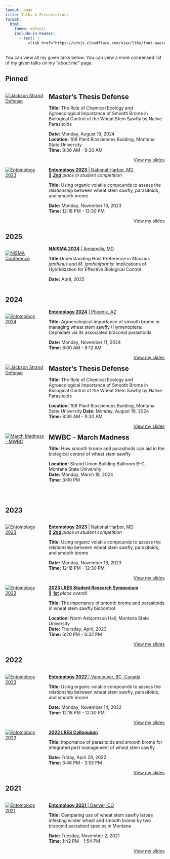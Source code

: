 ```yaml
---
layout: page
title: Talks & Presentations
format:
  html:
    theme: default
    include-in-header:
      - text: |
          <link href="https://cdnjs.cloudflare.com/ajax/libs/font-awesome/5.15.4/css/all.min.css" rel="stylesheet"> 
---
```


You can view all my given talks below. You can view a more condensed list of my given talks on my "about me" page.

## <span class="fa fa-thumbtack"></span> Pinned
<!-- ## Defense -->
<div class="box">
<div style="display: flex; margin-bottom: 0px;">
  <div style="flex: 1; margin-right: 15px;">
  <a href="https://youtu.be/P30QPadkdZE" target="_blank" class="link-container">
    <img src="pics/defense_youtube2.png" alt="Jackson Strand Defense" class="zoom-image" target="_blank"/>
  </a>  
</div>
  <div style="flex: 3;"><strong><span style="font-size: 1.5em;">Master's Thesis Defense</span></strong></span>  
  
  <p><strong>Title:</strong> The Role of Chemical Ecology and Agroecological Importance of Smooth Brome in Biological Control of the Wheat Stem Sawfly by Native Parasitoids <p>
      <strong>Date:</strong> Monday, August 19, 2024  
      <strong>Location:</strong> 108 Plant Biosciences Building, Montana State University  
      <strong>Time:</strong> 8:30 AM - 9:30 AM</p> 
  
  <div style="display: flex; justify-content: flex-end; margin-top: auto;"><a class="slides-btn" href="https://1drv.ms/p/c/af438b0dd68ebd20/ESdYofrjdrBFhGr6sogRo40B_yUkKuJewVN1OVJWuha-_g?e=yls71e" target="_blank" role="button">View my slides</a>
  </div>
</div> 
</div>
</div> 

<div class="box">
<div style="display: flex; margin-bottom: 0px;">
  <div style="flex: 1; margin-right: 15px;">
  <a href="https://www.entsoc.org/entomology2023" class="link-container" target="_blank">
    <img src="pics/conferences/esa23_win_2.jpeg" alt="Entomology 2023" class="zoom-image" target="_blank"/>
  </a>  
</div>
  <div style="flex: 3;">
  <a href="https://www.entsoc.org/entomology2023" class="event-link" target="_blank">
  <strong><span class="event-text">Entomology 2023</span></strong> <span class="event-text">| National Harbor, MD</span>
</a>   
  🥈 ***<u>2nd</u>** place in student competition* 
   
  <p><strong>Title:</strong> Using organic volatile compounds to assess the relationship between wheat stem sawfly, parasitoids, and smooth brome<p>
      <strong>Date:</strong> Monday, November 16, 2023   
      <strong>Time:</strong> 12:18 PM - 12:30 PM</p>

  <div style="display: flex; justify-content: flex-end; margin-top: auto;"><a class="slides-btn" href="https://1drv.ms/p/c/af438b0dd68ebd20/EfQSDfaEiQZPtHhu7CZGbPsB6pH3zyTXF7ZyWRgOnfN75Q?e=f08zBL" target="_blank" role="button">View my slides</a>
  </div>
  </div> 
</div> 
</div>



## 2025
<!-- biocontrol 25 -->
<div class="box">
<div style="display: flex; margin-bottom: 0px;">
  <div style="flex: 1; margin-right: 15px;">
  <a href="https://naisma.org/programs/national-forum-on-biological-control-conference/" class="link-container" target="_blank">
    <img src="pics/conferences/naisma25.png" alt="NISMA Conference" class="zoom-image" target="_blank"/>
  </a>
</div>
  <div style="flex: 3;">
  <a href="https://naisma.org/programs/national-forum-on-biological-control-conference/" class="event-link" target="_blank">
    <strong><span class="event-text">NAISMA 2024</span></strong> <span class="event-text">| Annapolis, MD</span> 
  </a>  
  <p><strong>Title:</strong>Understanding Host Preference in *Mecinus janthinus* and *M. janthiniformis*: Implications of Hybridization for Effective Biological Control<p>
      <strong>Date:</strong> April, 2025 
      <!-- <strong>Time:</strong> 8:00 AM - 8:12 AM</p> -->
  <!-- <div style="display: flex; justify-content: flex-end; margin-top: auto;"><a class="slides-btn" href="https://1drv.ms/p/c/af438b0dd68ebd20/EUz2MOL0_oFEgyw8SiSMvKcBjsqJ1-Flz8-U3xT4nCa3Wg?e=wmRNfc" target="_blank" role="button">View my slides</a> -->
  </div>
  </div>
</div>

## 2024  
<!-- ESA24 -->
<div class="box">
<div style="display: flex; margin-bottom: 0px;">
  <div style="flex: 1; margin-right: 15px;">
  <a href="https://www.entsoc.org/entomology2024" class="link-container" target="_blank">
    <img src="pics/conferences/esa24.jpeg" alt="Entomology 2024" class="zoom-image" target="_blank"/>
  </a>
</div>
  <div style="flex: 3;">
  <a href="https://www.entsoc.org/entomology2024" class="event-link" target="_blank">
    <strong><span class="event-text">Entomology 2024</span></strong> <span class="event-text">| Phoenix, AZ</span>
  </a>  
  <p><strong>Title:</strong> Agroecological importance of smooth brome in managing wheat stem sawfly (Hymenoptera: Cephidae) via its associated braconid parasitoids<p>
      <strong>Date:</strong> Monday, November 11, 2024  
      <strong>Time:</strong> 8:00 AM - 8:12 AM</p>
  
  <div style="display: flex; justify-content: flex-end; margin-top: auto;"><a class="slides-btn" href="https://1drv.ms/p/c/af438b0dd68ebd20/EUz2MOL0_oFEgyw8SiSMvKcBjsqJ1-Flz8-U3xT4nCa3Wg?e=wmRNfc" target="_blank" role="button">View my slides</a>
  </div>
  </div>
  </div>
</div>

<!-- ## Defense -->
<div class="box">
<div style="display: flex; margin-bottom: 0px;">
  <div style="flex: 1; margin-right: 15px;">
  <a href="https://youtu.be/P30QPadkdZE" target="_blank" class="link-container">
    <img src="pics/defense_youtube2.png" alt="Jackson Strand Defense" class="zoom-image" target="_blank"/>
  </a>  
</div>
  <div style="flex: 3;"><strong><span style="font-size: 1.5em;">Master's Thesis Defense</span></strong></span>  
 
  <p><strong>Title:</strong> The Role of Chemical Ecology and Agroecological Importance of Smooth Brome in Biological Control of the Wheat Stem Sawfly by Native Parasitoids <p>
      <strong>Location:</strong> 108 Plant Biosciences Building, Montana State University
      <strong>Date:</strong> Monday, August 19, 2024    
      <strong>Time:</strong> 8:30 AM - 9:30 AM</p> 
  
  <div style="display: flex; justify-content: flex-end; margin-top: auto;"><a class="slides-btn" href="https://1drv.ms/p/c/af438b0dd68ebd20/ESdYofrjdrBFhGr6sogRo40B_yUkKuJewVN1OVJWuha-_g?e=yls71e" target="_blank" role="button">View my slides</a>
  </div>
  </div>
</div> 
</div> 

<div class="box">
<div style="display: flex; margin-bottom: 0px;">
  <div style="flex: 1; margin-right: 15px;">
  <a href="https://ag.montana.edu/publications/research_showcase.html" target="_blank" class="link-container">
    <img src="pics/conferences/marchmadness.png" alt="March Madness - MWBC" class="zoom-image" target="_blank"/>
  </a>  
</div>
  <div style="flex: 3;"><strong><span style="font-size: 1.5em;">MWBC - March Madness</span></strong></span>  
 
  <p><strong>Title:</strong> How smooth brome and parasitoids can aid in the biological control of wheat stem sawfly<p>
      <strong>Location:</strong> Strand Union Building Ballroom B-C, Montana State University  
      <strong>Date:</strong> Monday, March 18, 2024    
      <strong>Time:</strong> 3:00 PM</p> 
  </div>
</div> 
</div>
<br>  


## 2023
<!-- esa 2023 -->
<div class="box">
<div style="display: flex; margin-bottom: 0px;">
  <div style="flex: 1; margin-right: 15px;">
  <a href="https://www.entsoc.org/entomology2023" class="link-container" target="_blank">
    <img src="pics/conferences/esa23_win_2.jpeg" alt="Entomology 2023" class="zoom-image" target="_blank"/>
  </a>  
</div>
  <div style="flex: 3;">
  <a href="https://www.entsoc.org/entomology2023" class="event-link" target="_blank">
  <strong><span class="event-text">Entomology 2023</span></strong> <span class="event-text">| National Harbor, MD</span>
</a>   
  🥈 ***<u>2nd</u>** place in student competition* 
   
  <p><strong>Title:</strong> Using organic volatile compounds to assess the relationship between wheat stem sawfly, parasitoids, and smooth brome<p>
      <strong>Date:</strong> Monday, November 16, 2023   
      <strong>Time:</strong> 12:18 PM - 12:30 PM</p>

  <div style="display: flex; justify-content: flex-end; margin-top: auto;"><a class="slides-btn" href="https://1drv.ms/p/c/af438b0dd68ebd20/EfQSDfaEiQZPtHhu7CZGbPsB6pH3zyTXF7ZyWRgOnfN75Q?e=f08zBL" target="_blank" role="button">View my slides</a>
  </div>
  </div> 
</div> 
</div>

<!-- 2023 colloquium -->
<div class="box">
<div style="display: flex; margin-bottom: 0px;">
  <div style="flex: 1; margin-right: 15px;">
  <a href="https://lres-research-symposium.weebly.com" class="link-container" target="_blank">
    <img src="pics/conferences/GSO_2023 Colloquium_1946 award winn.jpg" alt="Entomology 2023" class="zoom-image" target="_blank"/>
  </a>  
</div>
  <div style="flex: 3;">
  <a href="https://www.entsoc.org/entomology2023" class="event-link" target="_blank">
  <strong><span class="event-text">2023 LRES Student Research Symposium</span></strong>
</a>   
  🥇 ***<u>1st</u>** place overall* 
   
  <p><strong>Title:</strong> The importance of smooth brome and parasitoids in wheat stem sawfly biocontrol<p>
      <strong>Location:</strong> Norm Asbjornson Hall, Montana State University  
      <strong>Date:</strong> Thursday, April, 2023   
      <strong>Time:</strong> 6:20 PM - 6:32 PM</p> 

  <div style="display: flex; justify-content: flex-end; margin-top: auto;"><a class="slides-btn" href="https://1drv.ms/p/c/af438b0dd68ebd20/EQGNecEHXX1KocVUikumFVQBIdJmyKulWGK6sYT2ReMEzw?e=IEjXSY" target="_blank" role="button">View my slides</a>
  </div>
  </div>
</div> 

## 2022
<!-- ESA 2022 -->
<div class="box">
<div style="display: flex; margin-bottom: 0px;">
  <div style="flex: 1; margin-right: 15px;">
  <a href="https://www.entsoc.org/events/annual-meeting/2022-jam" class="link-container" target="_blank">
    <img src="pics/conferences/esa22.jpg" alt="Entomology 2023" class="zoom-image" target="_blank"/>
  </a>   
</div>
  <div style="flex: 3;">
  <a href="https://www.entsoc.org/events/annual-meeting/2022-jam" class="event-link" target="_blank">
  <strong><span class="event-text">Entomology 2022</span></strong> <span class="event-text">| Vancouver, BC, Canada</span>
</a>   
   
  <p><strong>Title:</strong> Using organic volatile compounds to assess the relationship between wheat stem sawfly, parasitoids, and smooth brome<p>
      <strong>Date:</strong> Monday, November 14, 2022  
      <strong>Time:</strong> 12:18 PM - 12:30 PM</p> 

  <div style="display: flex; justify-content: flex-end; margin-top: auto;"><a class="slides-btn" href="https://1drv.ms/p/c/af438b0dd68ebd20/Ecqdpf1L2EJOlGS40sLaNWUBQ9pNNvzJ99kY1XiXWbwavQ?e=oAfYTw" target="_blank" role="button">View my slides</a>
  </div>
  </div>
  </div>
</div> 

<!-- 2022 Colloquium -->
<div class="box">
<div style="display: flex; margin-bottom: 0px;">
  <div style="flex: 1; margin-right: 15px;">
  <a href="" class="link-container" target="_blank">
    <img src="pics/conferences/22 colloquium.png" alt="Entomology 2023" class="zoom-image" target="_blank"/>
  </a>   
</div>
  <div style="flex: 3;">
  <a href="" class="event-link" target="_blank">
  <strong><span class="event-text">2022 LRES Colloquium</span></strong>
</a>   
   
  <p><strong>Title:</strong>  Importance of parasitoids and smooth brome for integrated pest management of wheat stem sawfly<p>
      <strong>Date:</strong> Friday, April 29, 2022  
      <strong>Time:</strong> 3:46 PM - 3:53 PM</p> 

  <div style="display: flex; justify-content: flex-end; margin-top: auto;"><a class="slides-btn" href="https://1drv.ms/p/c/af438b0dd68ebd20/EexkJWQWbfJDkcC8botZ_ngBvWE3syJnfQt1hvXOz-gGOQ?e=4q0Bk6" target="_blank" role="button">View my slides</a>
  </div>
  </div>
</div> 


## 2021
<div class="box">
<div style="display: flex; margin-bottom: 0px;">
  <div style="flex: 1; margin-right: 15px;">
  <a href="https://www.entsoc.org/events/annual-meeting/entomology-2021" class="link-container" target="_blank">
    <img src="pics/conferences/esa21.png" alt="Entomology 2021" class="zoom-image" target="_blank"/>
  </a> 
</div>
  <div style="flex: 3;">
  <a href="https://www.entsoc.org/events/annual-meeting/entomology-2021" class="event-link" target="_blank">
  <strong><span class="event-text">Entomology 2021</span></strong> <span class="event-text">| Denver, CO</span>
</a>

  <p><strong>Title:</strong> Comparing use of wheat stem sawfly larvae infesting winter wheat and smooth brome by two braconid parasitoid species in Montana<p>
      <strong>Date:</strong> Tuesday, November 2, 2021  
      <strong>Time:</strong> 1:42 PM - 1:54 PM</p> 

<div style="display: flex; justify-content: flex-end; margin-top: auto;"><a class="slides-btn" href="https://1drv.ms/p/c/af438b0dd68ebd20/ETvd4pwl0OBDl0zF4FXmhTsBZgVGmeP6_ZjlAdTAWLg6aQ?e=6tzAhk" target="_blank" role="button">View my slides</a></div>
  </div>
  </div>
</div> 


